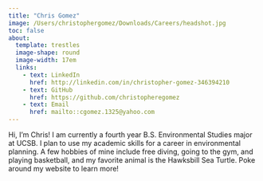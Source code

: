 ```yaml
---
title: "Chris Gomez"
image: /Users/christophergomez/Downloads/Careers/headshot.jpg
toc: false
about: 
  template: trestles
  image-shape: round
  image-width: 17em
  links: 
    - text: LinkedIn
      href: http://linkedin.com/in/christopher-gomez-346394210 
    - text: GitHub
      href: https://github.com/christopheregomez 
    - text: Email
      href: mailto::cgomez.1325@yahoo.com 
---
```


Hi, I'm Chris! I am currently a fourth year B.S. Environmental Studies major at UCSB. I plan to use my academic skills for a career in environmental planning. A few hobbies of mine include free diving, going to the gym, and playing basketball, and my favorite animal is the Hawksbill Sea Turtle. Poke around my website to learn more!

